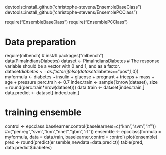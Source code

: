 
devtools::install_github("christophe-stevens/EnsembleBaseClass")
devtools::install_github("christophe-stevens/EnsemblePCClass")

require("EnsembleBaseClass") 
require("EnsemblePCClass") 


# Data preparation
require(mlbench)  # install.packages("mlbench")  
data(PimaIndiansDiabetes)
dataset <- PimaIndiansDiabetes
# The response variable should be a vector with 0 and 1, and as a factor.  
dataset$diabetes <- as.factor(ifelse(dataset$diabetes=="pos",1,0))
myformula <- diabetes ~ insulin + glucose + pregnant + triceps + mass + age + pressure
perc.train <- 0.7
index.train <- sample(1:nrow(dataset), size = round(perc.train*nrow(dataset)))
data.train <- dataset[index.train,]
data.predict <- dataset[-index.train,]

# training ensemble
control <- epcclass.baselearner.control(baselearners=c("knn","svm","rf")) #c("penreg","svm","knn","nnet","gbm","rf"))
ensemble <- epcclass(formula =  myformula, data = data.train, baselearner.control= control)
plot(ensemble)
pred <- round(predict(ensemble,newdata=data.predict))
table(pred, data.predict$diabetes)
